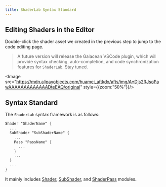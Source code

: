 ```yaml
---
title: ShaderLab Syntax Standard
---
```


## Editing Shaders in the Editor

Double-click the shader asset we created in the previous step to jump to the code editing page.

> A future version will release the Galacean VSCode plugin, which will provide syntax checking, auto-completion, and code synchronization features for `ShaderLab`. Stay tuned.

  <Image src="https://mdn.alipayobjects.com/huamei_aftkdx/afts/img/A*Djs2RJsoPawAAAAAAAAAAAAADteEAQ/original" style={{zoom:"50%"}}/>

## Syntax Standard

The `ShaderLab` syntax framework is as follows:

```glsl
Shader "ShaderName" {
  ...
  SubShader "SubShaderName" {
    ...
    Pass "PassName" {
      ...
    }
    ...
  }
  ...
}
```

It mainly includes [Shader](/en/docs/graphics/shader/shaderLab/syntax/shader/), [SubShader](/en/docs/graphics/shader/shaderLab/syntax/subShader/), and [ShaderPass](/en/docs/graphics/shader/shaderLab/syntax/pass/) modules.
